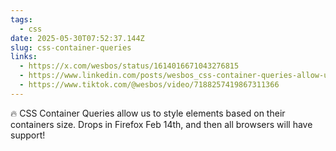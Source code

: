 ```yaml
---
tags:
  - css
date: 2025-05-30T07:52:37.144Z
slug: css-container-queries
links:
  - https://x.com/wesbos/status/1614016671043276815
  - https://www.linkedin.com/posts/wesbos_css-container-queries-allow-us-to-style-activity-7019782895846232064-xjUP
  - https://www.tiktok.com/@wesbos/video/7188257419867311366
---
```


🔥 CSS Container Queries allow us to style elements based on their containers size. Drops in Firefox Feb 14th, and then all browsers will have support!
